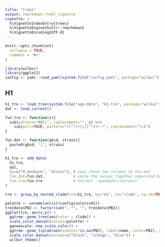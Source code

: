 ```yaml
---
title: "trees"
output: rmarkdown::html_vignette
vignette: >
  %\VignetteIndexEntry{trees}
  %\VignetteEngine{knitr::rmarkdown}
  %\VignetteEncoding{UTF-8}
---
```


```r
knitr::opts_chunk$set(
  collapse = TRUE,
  comment = "#>"
)
```

```r
library(wilbur)
library(ggplot2)
config <- yaml::read_yaml(system.file("config.yaml", package="wilbur"))
```

## H1

```r
h1_tre <- load_tree(system.file("app-data", "H1.tre", package="wilbur"))
dat <- load_current()

fun.tre <- function(x){
  sub(pattern="REF|", replacement="", x) %>%
    sub(perl=TRUE, pattern="([^|]+\\|[^|]+).*", replacement="\\1")
}

fun.dat <- function(gbid, strain){
  paste0(gbid, "|", strain)
}

h1_tre <- add_data(
  h1_tre,
  dat,
  by=c("H_Genbank", "Strain"), # pass these two columns to fun.dat
  fun.dat=fun.dat,             # paste the values together separated by '|'
  fun.tre=fun.tre              # extract '<genbank>|<strain>'
)

tre <- group_by_nested_clade(tre=h1_tre, by="H1", to="clade", na.rm=TRUE)

palette <- unname(unlist(config$colors$H1))
tre@data$PB2 <- factor(sub(",.*", "", tre@data$PB2))
ggplot(tre, aes(x,y)) +
  ggtree::geom_tree(aes(color = clade)) +
  scale_color_manual(values=palette) +
  ggnewscale::new_scale_color() +
  ggtree::geom_tiplab(aes(subset=!is.na(PB2), label=name, color=PB2), size=1) +
  scale_color_manual(values=c("black", "orange", "blue")) +
  wilbur_theme()
```
